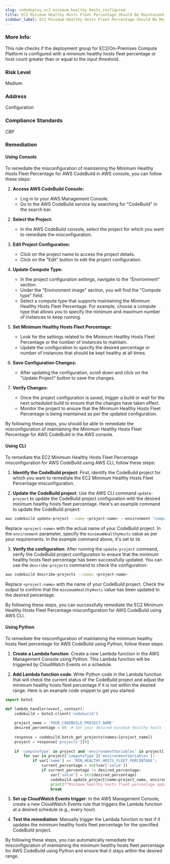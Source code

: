 ```yaml
---
slug: codedeploy_ec2_minimum_healthy_hosts_configured
title: EC2 Minimum Healthy Hosts Fleet Percentage Should Be Maintained
sidebar_label: EC2 Minimum Healthy Hosts Fleet Percentage Should Be Maintained
---
```


### More Info:

This rule checks if the deployment group for EC2/On-Premises Compute Platform is configured with a minimum healthy hosts fleet percentage or host count greater than or equal to the input threshold.

### Risk Level

Medium

### Address

Configuration

### Compliance Standards

CBP

### Remediation

#### Using Console

To remediate the misconfiguration of maintaining the Minimum Healthy Hosts Fleet Percentage for AWS CodeBuild in AWS console, you can follow these steps:

1. **Access AWS CodeBuild Console:**
   - Log in to your AWS Management Console.
   - Go to the AWS CodeBuild service by searching for "CodeBuild" in the search bar.

2. **Select the Project:**
   - In the AWS CodeBuild console, select the project for which you want to remediate the misconfiguration.

3. **Edit Project Configuration:**
   - Click on the project name to access the project details.
   - Click on the "Edit" button to edit the project configuration.

4. **Update Compute Type:**
   - In the project configuration settings, navigate to the "Environment" section.
   - Under the "Environment image" section, you will find the "Compute type" field.
   - Select a compute type that supports maintaining the Minimum Healthy Hosts Fleet Percentage. For example, choose a compute type that allows you to specify the minimum and maximum number of instances to keep running.

5. **Set Minimum Healthy Hosts Fleet Percentage:**
   - Look for the settings related to the Minimum Healthy Hosts Fleet Percentage or the number of instances to maintain.
   - Update the configuration to specify the desired percentage or number of instances that should be kept healthy at all times.

6. **Save Configuration Changes:**
   - After updating the configuration, scroll down and click on the "Update Project" button to save the changes.

7. **Verify Changes:**
   - Once the project configuration is saved, trigger a build or wait for the next scheduled build to ensure that the changes have taken effect.
   - Monitor the project to ensure that the Minimum Healthy Hosts Fleet Percentage is being maintained as per the updated configuration.

By following these steps, you should be able to remediate the misconfiguration of maintaining the Minimum Healthy Hosts Fleet Percentage for AWS CodeBuild in the AWS console.

#### Using CLI

To remediate the EC2 Minimum Healthy Hosts Fleet Percentage misconfiguration for AWS CodeBuild using AWS CLI, follow these steps:

1. **Identify the CodeBuild project**: First, identify the CodeBuild project for which you want to remediate the EC2 Minimum Healthy Hosts Fleet Percentage misconfiguration.

2. **Update the CodeBuild project**: Use the AWS CLI command `update-project` to update the CodeBuild project configuration with the desired minimum healthy hosts fleet percentage. Here's an example command to update the CodeBuild project:

```bash
aws codebuild update-project --name <project-name> --environment "computeType=BUILD_GENERAL1_SMALL,image=aws/codebuild/standard:4.0,minimumHealthyHosts=50"
```

Replace `<project-name>` with the actual name of your CodeBuild project. In the `environment` parameter, specify the `minimumHealthyHosts` value as per your requirements. In the example command above, it's set to `50`.

3. **Verify the configuration**: After running the `update-project` command, verify the CodeBuild project configuration to ensure that the minimum healthy hosts fleet percentage has been successfully updated. You can use the `describe-projects` command to check the configuration:

```bash
aws codebuild describe-projects --names <project-name>
```

Replace `<project-name>` with the name of your CodeBuild project. Check the output to confirm that the `minimumHealthyHosts` value has been updated to the desired percentage.

By following these steps, you can successfully remediate the EC2 Minimum Healthy Hosts Fleet Percentage misconfiguration for AWS CodeBuild using AWS CLI.

#### Using Python

To remediate the misconfiguration of maintaining the minimum healthy hosts fleet percentage for AWS CodeBuild using Python, follow these steps:

1. **Create a Lambda function**: Create a new Lambda function in the AWS Management Console using Python. This Lambda function will be triggered by CloudWatch Events on a schedule.

2. **Add Lambda function code**: Write Python code in the Lambda function that will check the current status of the CodeBuild project and adjust the minimum healthy hosts fleet percentage if it is not within the desired range. Here is an example code snippet to get you started:

```python
import boto3

def lambda_handler(event, context):
    codebuild = boto3.client('codebuild')
    
    project_name = 'YOUR_CODEBUILD_PROJECT_NAME'
    desired_percentage = 80  # Set your desired minimum healthy hosts fleet percentage
    
    response = codebuild.batch_get_projects(names=[project_name])
    project = response['projects'][0]
    
    if 'computeType' in project and 'environmentVariables' in project['computeType']:
        for var in project['computeType']['environmentVariables']:
            if var['name'] == 'MIN_HEALTHY_HOSTS_FLEET_PERCENTAGE':
                current_percentage = int(var['value'])
                if current_percentage != desired_percentage:
                    var['value'] = str(desired_percentage)
                    codebuild.update_project(name=project_name, environment={'environmentVariables': project['computeType']['environmentVariables']})
                    print(f"Minimum healthy hosts fleet percentage updated to {desired_percentage}% for {project_name}")
                    break
```

3. **Set up CloudWatch Events trigger**: In the AWS Management Console, create a new CloudWatch Events rule that triggers the Lambda function at a desired schedule (e.g., every hour).

4. **Test the remediation**: Manually trigger the Lambda function to test if it updates the minimum healthy hosts fleet percentage for the specified CodeBuild project.

By following these steps, you can automatically remediate the misconfiguration of maintaining the minimum healthy hosts fleet percentage for AWS CodeBuild using Python and ensure that it stays within the desired range.
